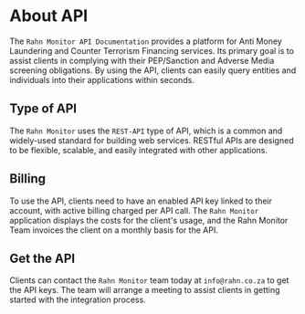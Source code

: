 # About API

The `Rahn Monitor API Documentation` provides a platform for Anti Money Laundering and Counter Terrorism Financing services. Its primary goal is to assist clients in complying with their PEP/Sanction and Adverse Media screening obligations. By using the API, clients can easily query entities and individuals into their applications within seconds.

## Type of API

The `Rahn Monitor` uses the `REST-API` type of API, which is a common and widely-used standard for building web services. RESTful APIs are designed to be flexible, scalable, and easily integrated with other applications.

## Billing

To use the API, clients need to have an enabled API key linked to their account, with active billing charged per API call. The `Rahn Monitor` application displays the costs for the client's usage, and the Rahn Monitor Team invoices the client on a monthly basis for the API.

## Get the API

Clients can contact the `Rahn Monitor` team today at `info@rahn.co.za` to get the API keys. The team will arrange a meeting to assist clients in getting started with the integration process.



